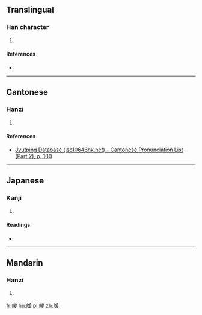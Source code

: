 ==Translingual==

===Han character===
{{Han char|rn=46|rad=山|as=09|sn=12|four=|canj=山月一水 (UBME)|ids=⿰[[山]][[爰]]}}

# {{defn|Han|sort=山09}}

====References====
* {{Han ref|kx=0316.120|dkj=08275|hdz=10787.180|uh=5D48|ud=23880}}

----

==Cantonese==

===Hanzi===
{{yue-hanzi|jyut=[[wun6]]|y=wun6}}

# {{defn|lang=yue|sort=山09}}

====References====
* [http://www.iso10646hk.net/jp/document/download.jsp Jyutping Database (iso10646hk.net) - Cantonese Pronunciation List (Part 2), p. 100]

----

==Japanese==

===Kanji===
{{ja-kanji|grade=|rs=山09}}

# {{defn|lang=ja|sort=山09}}

====Readings====
* {{ja-readings|on=[[かん]] (kan), [[がん]] (gan)|kun=}}

----

==Mandarin==

===Hanzi===
{{cmn-hanzi|pin=[[huàn]] ([[huan4]]), [[qiān]] ([[qian1]])|wg=huan<sup>4</sup>, ch'ien<sup>1</sup>}}

# {{defn|lang=cmn|sort=山09}}

[[fr:嵈]]
[[hu:嵈]]
[[pl:嵈]]
[[zh:嵈]]